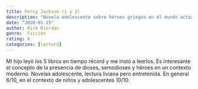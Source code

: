 ```yaml
---
title: Percy Jackson (1 y 2)
description: "Novela adolescente sobre héroes griegos en el mundo actual"
date: "2020-01-15"
author: Rick Riordan
genre:  Ficción
rating: 6
categories: [lectura]
---
```

Mi hijo leyó los 5 libros en tiempo récord y me instó a leerlos. Es interesante el concepto de la presencia de dioses, semodioses y héroes en un contexto moderno. Novelas adolescente, lectura liviana pero entretenida. En general 6/10, en el contexto de niños y adolescentes 10/10.
